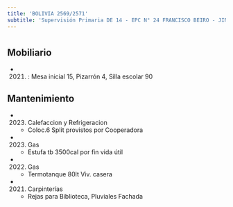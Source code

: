 ```yaml
---
title: 'BOLIVIA 2569/2571'
subtitle: 'Supervisión Primaria DE 14 - EPC N° 24 FRANCISCO BEIRO - JIN D (EPCJS 24/14°) [S]'
---
```


#


## Mobiliario

*  (2021) : Mesa inicial 15, Pizarrón 4, Silla escolar 90 





## Mantenimiento

*  (2023) Calefaccion y Refrigeracion 
    + Coloc.6 Split provistos por Cooperadora

*  (2023) Gas 
    + Estufa tb 3500cal por fin vida útil

*  (2022) Gas 
    + Termotanque 80lt Viv. casera

*  (2021) Carpinterías 
    + Rejas para Biblioteca, Pluviales Fachada



